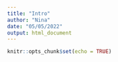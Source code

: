 ```yaml
---
title: "Intro"
author: "Nina"
date: "05/05/2022"
output: html_document
---
```


```r
knitr::opts_chunk$set(echo = TRUE)
```


